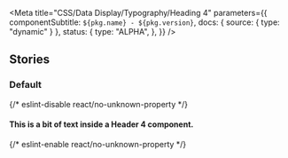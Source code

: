 
<Meta
  title="CSS/Data Display/Typography/Heading 4"
  parameters={{
    componentSubtitle: `${pkg.name} - ${pkg.version}`,
    docs: { source: { type: "dynamic" } },
    status: {
      type: "ALPHA",
    },
  }}
/>

<DesignTokenDocBlock categoryName="Heading4" viewType="table" />

## Stories

### Default

<Canvas>
  {/* eslint-disable react/no-unknown-property */}
  <Story name="Default">
    <h4 class="utrecht-heading-4">This is a bit of text inside a Header 4 component.</h4>
  </Story>
  {/* eslint-enable react/no-unknown-property */}
</Canvas>
